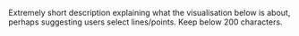 Extremely short description explaining what the visualisation below is about, perhaps suggesting users select lines/points. Keep below 200 characters.